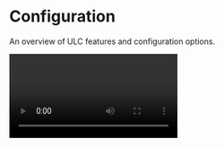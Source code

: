 
# Configuration
An overview of ULC features and configuration options.

<Video url="https://www.youtube.com/watch?v=FIF3qqRY0Ts"/>

ULC was designed to be as user-friendly and flexible as possible.

It loads vehicle configurations from a file called `ulc.lua` that is located
within the vehicle resources themselves. This allows for easy setup,
and easy sharing of vehicle configurations. Vehicle developers can ship their
vehicles with a pre-configured `ulc.lua` file to make them ULC ready
out-of-the-box!

## Review the global settings

  The top section of the ``config.lua`` file in the root of the resource contains
  a series of global settings. These settings determine the behavior of some
  features.

  **Most of these settings can be left at their default values.**

  <Callout type="info">
    If you're using Luxart Vehicle Controls
    or a similar resource that plays a tone when lights are turned on
    you should set `muteBeepForLights` to `true`
  </Callout>

  ```lua
    -- whether to mute the tone that plays when lights are turned on 
    -- use if you have another resources that already plays a tone.
    muteBeepForLights = true,
    -- global toggle for UI (affects all clients)
    hideHud = false,
    -- whether to use KPH instead of MPH
    useKPH = false,
    -- health threshold for effect (probably don't touch this)
    healthThreshold = 990,

    ParkSettings = {
        -- Vehicle will be considered "parked" below this speed
        speedThreshold = 1,
        -- whether to disable the effect when a door is open (highly recommended)
        checkDoors = true,
        -- delay between checks, should not be lower than 0.5
        delay = 0.5,
        -- distance to sync park pattern (32 is roughly the Yellow Jack parking lot)
        syncDistance = 32,
        -- cooldown between sync attempts
        syncCooldown = 10,
    },
        
    SteadyBurnSettings = {
        nightStartHour = 18,
        -- should always be a lower number than start hour
        nightEndHour = 6,
        -- delay between checks, this can be very long, it will only make it more realistic
        delay = 10,
    },
    ...
  ```

## Configure your first vehicle

By default, no vehicles are affected by ULC. In order for a vehicle to 
be affected by ULC there must be a configuration for it. Let's start by setting up your first vehicle.

To do this, we will create a `ulc.lua` configuration file in your vehicle
resource folder, and then point ULC to that file so it can load it.

Follow the steps below!
<Steps>
  <Callout type="info">
    If your vehicle came with a `ulc.lua` file, skip to step 7.
  </Callout>

  ### Create `ulc.lua` file
  Create a file at the root of your vehicle resource and name it `ulc.lua`

  ### Open the [ULC Generator](http://ulc.dwnstr.com)
  {/* link card */}

  ### Define the model name
  Add the name of your vehicle to the `names={}` table.

  ### Configure vehicle settings

  ### Configure buttons

  ### Populate the `ulc.lua` file
  Copy the contents of the generator and paste them into your `ulc.lua` file.

  ### Add config to ULC
  Open your ULC `config.lua` file and find the `ExternalVehResources` table.
  Here you can add the resource name of the vehicle you just configured.

  This will tell ULC about the vehicle, and make it load the configuration
  from the `ulc.lua` file.

  ```lua
    ExternalVehResources = {
        "pd4",
    },
  ```

  ### Done!
  Your vehicle is now configured and ready to go!
  
  Restart ULC and test it out and then repeat for your other vehicles!

</Steps>
